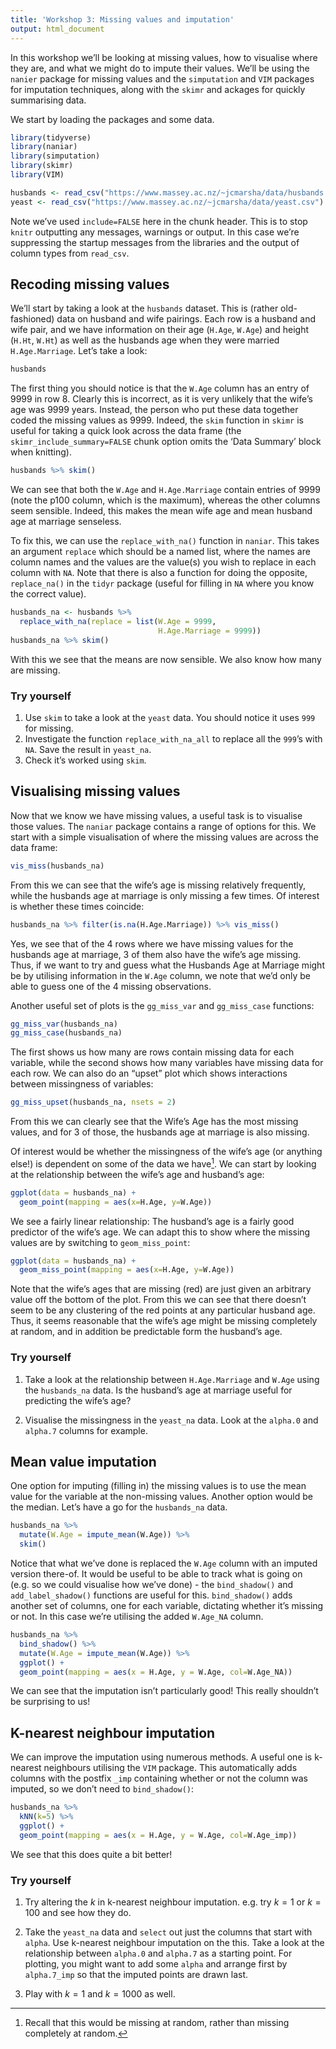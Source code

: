 ```yaml
---
title: 'Workshop 3: Missing values and imputation'
output: html_document
---
```


In this workshop we'll be looking at missing values, how to visualise where they are, and what we might do to impute their values. We'll be using the `nanier` package for missing values and the `simputation` and `VIM` packages for imputation techniques, along with the `skimr` and ackages for quickly summarising data.

We start by loading the packages and some data.

```r
library(tidyverse)
library(naniar)
library(simputation)
library(skimr)
library(VIM)

husbands <- read_csv("https://www.massey.ac.nz/~jcmarsha/data/husbands.csv")
yeast <- read_csv("https://www.massey.ac.nz/~jcmarsha/data/yeast.csv")
```

Note we've used `include=FALSE` here in the chunk header. This is to stop `knitr` outputting any messages, warnings or output. In this case we're suppressing the startup messages from the libraries and the output of column types from `read_csv`.

## Recoding missing values

We'll start by taking a look at the `husbands` dataset. This is (rather old-fashioned) data on husband and wife pairings. Each row is a husband and wife pair, and we have information on their age (`H.Age`, `W.Age`) and height (`H.Ht`, `W.Ht`) as well as the husbands age when they were married `H.Age.Marriage`. Let's take a look:

```r
husbands
```

The first thing you should notice is that the `W.Age` column has an entry of 9999 in row 8. Clearly this is incorrect, as it is very unlikely that the wife's age was 9999 years. Instead, the person who put these data together coded the missing values as 9999. Indeed, the `skim` function in `skimr` is useful for taking a quick look across the data frame (the `skimr_include_summary=FALSE` chunk option omits the 'Data Summary' block when knitting).

```r
husbands %>% skim()
```

We can see that both the `W.Age` and `H.Age.Marriage` contain entries of 9999 (note the p100 column, which is the maximum), whereas the other columns seem sensible. Indeed, this makes the mean wife age and mean husband age at marriage senseless.

To fix this, we can use the `replace_with_na()` function in `naniar`. This takes an argument `replace` which should be a named list, where the names are column names and the values are the value(s) you wish to replace in each column with `NA`. Note that there is also a function for doing the opposite, `replace_na()` in the `tidyr` package (useful for filling in `NA` where you know the correct value).

```r
husbands_na <- husbands %>%
  replace_with_na(replace = list(W.Age = 9999,
                                 H.Age.Marriage = 9999))
husbands_na %>% skim()
```

With this we see that the means are now sensible. We also know how many are missing.

### Try yourself

1. Use `skim` to take a look at the `yeast` data. You should notice it uses `999` for missing.
2. Investigate the function `replace_with_na_all` to replace all the `999`'s with `NA`. Save the result in `yeast_na`.
3. Check it's worked using `skim`.

## Visualising missing values

Now that we know we have missing values, a useful task is to visualise those values. The `naniar` package contains a range of options for this. We start with a simple visualisation of where the missing values are across the data frame:

```r
vis_miss(husbands_na)
```

From this we can see that the wife's age is missing relatively frequently, while the husbands age at marriage is only missing a few times. Of interest is whether these times coincide:

```r
husbands_na %>% filter(is.na(H.Age.Marriage)) %>% vis_miss()
```

Yes, we see that of the 4 rows where we have missing values for the husbands age at marriage, 3 of them also have the wife's age missing. Thus, if we want to try and guess what the Husbands Age at Marriage might be by utilising information in the `W.Age` column, we note that we'd only be able to guess one of the 4 missing observations.

Another useful set of plots is the `gg_miss_var` and `gg_miss_case` functions:

```r
gg_miss_var(husbands_na)
gg_miss_case(husbands_na)
```

The first shows us how many are rows contain missing data for each variable, while the second shows how many variables have missing data for each row. We can also do an "upset" plot which shows interactions between missingness of variables:

```r
gg_miss_upset(husbands_na, nsets = 2)
```

From this we can clearly see that the Wife's Age has the most missing values, and for 3 of those, the husbands age at marriage is also missing.

Of interest would be whether the missingness of the wife's age (or anything else!) is dependent on some of the data we have[^mar]. We can start by looking at the relationship between the wife's age and husband's age:

```r
ggplot(data = husbands_na) +
  geom_point(mapping = aes(x=H.Age, y=W.Age))
```

We see a fairly linear relationship: The husband's age is a fairly good predictor of the wife's age. We can adapt this to show where the missing values are by switching to `geom_miss_point`:

```r
ggplot(data = husbands_na) +
  geom_miss_point(mapping = aes(x=H.Age, y=W.Age))
```

Note that the wife's ages that are missing (red) are just given an arbitrary value off the bottom of the plot. From this we can see that there doesn't seem to be any clustering of the red points at any particular husband age. Thus, it seems reasonable that the wife's age might be missing completely at random, and in addition be predictable form the husband's age.

### Try yourself

1. Take a look at the relationship between `H.Age.Marriage` and `W.Age` using the `husbands_na` data. Is the husband's age at marriage useful for predicting the wife's age?

2. Visualise the missingness in the `yeast_na` data. Look at the `alpha.0` and `alpha.7` columns for example.

## Mean value imputation

One option for imputing (filling in) the missing values is to use the mean value for the variable at the non-missing values. Another option would be the median. Let's have a go for the `husbands_na` data.

```r
husbands_na %>%
  mutate(W.Age = impute_mean(W.Age)) %>%
  skim()
```

Notice that what we've done is replaced the `W.Age` column with an imputed version there-of. It would be useful to be able to track what is going on (e.g. so we could visualise how we've done) - the `bind_shadow()` and `add_label_shadow()` functions are useful for this. `bind_shadow()` adds another set of columns, one for each variable, dictating whether it's missing or not. In this case we're utilising the added `W.Age_NA` column.

```r
husbands_na %>%
  bind_shadow() %>%
  mutate(W.Age = impute_mean(W.Age)) %>%
  ggplot() +
  geom_point(mapping = aes(x = H.Age, y = W.Age, col=W.Age_NA))
```

We can see that the imputation isn't particularly good! This really shouldn't be surprising to us!

## K-nearest neighbour imputation

We can improve the imputation using numerous methods. A useful one is k-nearest neighbours utilising the `VIM` package. This automatically adds columns with the postfix `_imp` containing whether or not the column was imputed, so we don't need to `bind_shadow()`:

```r
husbands_na %>%
  kNN(k=5) %>%
  ggplot() +
  geom_point(mapping = aes(x = H.Age, y = W.Age, col=W.Age_imp))
```

We see that this does quite a bit better!

### Try yourself

1. Try altering the $k$ in k-nearest neighbour imputation. e.g. try $k=1$ or $k=100$ and see how they do.

2. Take the `yeast_na` data and `select` out just the columns that start with `alpha`. Use k-nearest neighbour imputation on the this. Take a look at the relationship between `alpha.0` and `alpha.7` as a starting point. For plotting, you might want to add some `alpha` and arrange first by `alpha.7_imp` so that the imputed points are drawn last.

3. Play with $k=1$ and $k=1000$ as well.


[^mar]: Recall that this would be missing at random, rather than missing completely at random.

